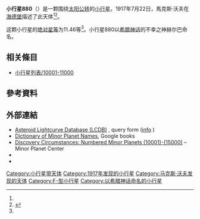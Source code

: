 {{Infobox planet
 | minorplanet     = yes
 | name            = 880 Herba
 | background      = #D6D6D6
 | image = 
 | image_size      = 
 | caption         =
 | discovery_ref   =  <ref name="MPC-object" />
 | discoverer      = [[馬克斯·沃夫|馬克斯·沃夫]]
 | discovery_site  = [[海德堡|海德堡]]
 | discovered      = 1917年7月22日
 | mpc_name        = 880 Herba
 | alt_names       = 880 Herba
 | pronounced      = 
 | named_after     = <ref name="MPC-object" />
 | mp_category     = [[主帶小行星|主帶小行星]] <ref name="MPC-object" /><ref name="jpldata" />
 | orbit_ref       = <ref name="a">[http://ssd.jpl.nasa.gov/sbdb.cgi?sstr=880 880] {{WebCite|url=https://www.webcitation.org/66JHj5gp8?url=http://ssd.jpl.nasa.gov/sbdb.cgi?sstr=880 |date=20120320174926 |dateformat=iso }}，小行星數據庫瀏覽器（JPL Small-Body Database Browser）－[[美国国家航空航天局|美国国家航空航天局]]喷气推进实验室</ref>
 | epoch           = 2019-04-27.0（[[儒略日|JD]] 2458600.5）
 | uncertainty     = 0
 | observation_arc = 
 | aphelion = {{convert|3.965|AU|km|3|abbr=on|lk=out}}
 | perihelion      = {{convert|2.0274984|AU|km|3|abbr=on}}
 | semimajor       = 2.9964559
 | eccentricity    = 0.3233679
 | period          = 5.19[[儒略年|yr]]
 | mean_anomaly    = 171.02972[[度|°]]
 | mean_motion     = {{Deg2DMS|0.19001680|sup=ms}} / day
 | inclination     = 15.14799
 | asc_node        = 262.61901°
 | arg_peri        = 100.98952
 | mean_diameter   = 
 | rotation        = 
 | albedo          =
 | spectral_type   =
 | abs_magnitude   = 11.46<ref name="jpldata" />
}}
'''小行星880'''（{{lang-en|880 Herba}}）是一颗围绕[[太阳|太阳]][[公转|公转]]的[[小行星|小行星]]。1917年7月22日，馬克斯·沃夫在[[海德堡|海德堡]]描述了此天体<ref name="a" /><ref>{{cite news|title=小行星列表|url=http://cfa-www.harvard.edu/iau/lists/NumberedMPs.txt|accessdate=2018-10-19|newspaper=哈佛大学|archive-date=2008-05-17|archive-url=https://web.archive.org/web/20080517010638/http://cfa-www.harvard.edu/iau/lists/NumberedMPs.txt|dead-url=no}}</ref>。

这颗小行星的[[绝对星等|绝对星等]]为11.46等<ref name="a" />。小行星880以[[希腊神话|希腊神话]]的不幸之神赫尔巴命名。

== 相关條目 ==
*[[小行星列表/10001-11000|小行星列表/10001-11000]]

== 參考資料 ==
{{reflist|refs=

<ref name="jpldata">{{cite web
 |type         = 2018-01-26 last obs.
 |title        = JPL Small-Body Database Browser:880 Herba-880 Herba
 |url          = https://ssd.jpl.nasa.gov/sbdb.cgi?sstr=880
 |publisher    = [[Jet_Propulsion_Laboratory|Jet Propulsion Laboratory]]
 |accessdate   = 28 March 2018
 |archive-date = 2020-09-19
 |archive-url  = https://web.archive.org/web/20200919114403/https://ssd.jpl.nasa.gov/sbdb.cgi?sstr=880
 |dead-url     = no
}}</ref>

<ref name="MPC-object">{{cite web
  |title      = 880 Herba
  |work      = Minor Planet Center
  |url      = https://www.minorplanetcenter.net/db_search/show_object?object_id=880
  |accessdate      = 28 March 2018
  |archive-date      = 2016-03-04
  |archive-url      = https://web.archive.org/web/20160304112452/http://minorplanetcenter.net/db_search/show_object?object_id=880
  |dead-url      = no
  }}</ref>

}}

==  外部連結 ==
* [http://www.minorplanet.info/PHP/lcdbsummaryquery.php Asteroid Lightcurve Database (LCDB)] {{Wayback|url=http://www.minorplanet.info/PHP/lcdbsummaryquery.php |date=20171210173955 }}, query form ([http://www.minorplanet.info/lightcurvedatabase.html info] {{Wayback|url=http://www.minorplanet.info/lightcurvedatabase.html |date=20171216050541 }})
* [https://books.google.com/books?id=aeAg1X7afOoC&pg Dictionary of Minor Planet Names], Google books
* [http://www.minorplanetcenter.net/iau/lists/NumberedMPs010001.html Discovery Circumstances: Numbered Minor Planets (10001)-(15000)] {{Wayback|url=http://www.minorplanetcenter.net/iau/lists/NumberedMPs010001.html |date=20180612162317 }} – Minor Planet Center
* {{AstDys|880}}
* {{JPL small body}}

{{Minor Planet Number|[[小行星879|小行星879]]|[[小行星881|小行星881]]}}
{{小天体}}

[[Category:小行星带天体|Category:小行星带天体]]
[[Category:1917年发现的小行星|Category:1917年发现的小行星]]
[[Category:马克斯·沃夫发现的天体|Category:马克斯·沃夫发现的天体]]
[[Category:F-型小行星|Category:F-型小行星]]
[[Category:以希腊神话命名的小行星|Category:以希腊神话命名的小行星]]